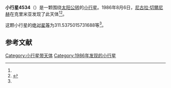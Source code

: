 {{Infobox planet
| bgcolour = #FFFFC0
| name = 4534 Rimskij-Korsakov
| symbol = 
| image = 
| caption = 
| discovery = yes
| discovery_ref = 
| discoverer = [[尼古拉·切爾尼赫|尼古拉·切爾尼赫]]
| discovery_site = [[克里米亚|克里米亚]] 
| discovered = 1986年8月6日
| designations = yes
| mp_name = 
| named_after = 
| alt_names = 1986 PV4/ 1980 FR9 / 1982 UV8 / 1989 AK3
| mp_category = [[主带小行星|主带小行星]]
| orbit_ref = <ref name="a">[http://ssd.jpl.nasa.gov/sbdb.cgi?sstr=4534 4534 Rimskij-Korsakov] {{Wayback|url=http://ssd.jpl.nasa.gov/sbdb.cgi?sstr=4534 |date=20201124005635 }}，小行星數據庫瀏覽器（JPL Small-Body Database Browser）－[[美国国家航空航天局|美国国家航空航天局]]喷气推进实验室</ref>
| epoch = 2456400.5 (2013年4月18日更新)
| aphelion = {{convert|3.293966505940586|AU|km|3|abbr=on|lk=out}}
| perihelion = {{convert|2.299756639391336|AU|km|3|abbr=on}}
| semimajor = {{convert|2.796861572665961|AU|km|3|abbr=on}}
| eccentricity = 0.177736695
| period = 1708.460274 [[日|日]]<br />4.68[[儒略年|儒略年]]
| avg_speed = 
| inclination = 7.239767240209253
| asc_node = 313.3329346869496
| mean_anomaly = 
| arg_peri = 311.5375015731688
| satellites = 
| physical_characteristics = yes
| dimensions = 
| mass = 
| density = 
| surface_grav = 
| escape_velocity = 
| sidereal_day = 
| axial_tilt = 
| pole_ecliptic_lat = 
| pole_ecliptic_lon = 
| albedo = 
| temperatures= 
| temp_name1 = 
| mean_temp_1 = 
| max_temp_1 = 
| temp_name2 = 
| max_temp_2 = 
| spectral_type = 
| abs_magnitude = 311.5375015731688
}}

'''小行星4534'''（{{lang-en|4534 Rimskij-Korsakov}}）是一颗围绕[[太阳|太阳]][[公转|公转]]的[[小行星|小行星]]。1986年8月6日，[[尼古拉·切爾尼赫|尼古拉·切爾尼赫]]在克里米亚发现了此天体<ref name="a" /><ref>{{cite news|title=小行星列表|url=http://cfa-www.harvard.edu/iau/lists/NumberedMPs.txt|accessdate=2013-07-08|newspaper=哈佛大学|archive-date=2008-05-17|archive-url=https://web.archive.org/web/20080517010638/http://cfa-www.harvard.edu/iau/lists/NumberedMPs.txt|dead-url=no}}</ref>。

这颗小行星的[[绝对星等|绝对星等]]为311.5375015731688等<ref name="a" />。

==参考文献==
{{reflist}}
{{Minor Planet Number|[[小行星4533|小行星4533]]|[[小行星4535|小行星4535]]}}

{{小天体}}

[[Category:小行星带天体|Category:小行星带天体]]
[[Category:1986年发现的小行星|Category:1986年发现的小行星]]

{{asteroid-stub}}